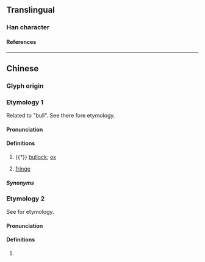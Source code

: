 {{character info}}
==Translingual==

===Han character===
{{Han char|rn=93|rad=牛|as=08|sn=12|four=24512|canj=HQJBM|ids=⿰牜直}}

====References====
{{Han ref|kx=0702.090|dkj=20057|dj=1115.140|hdz=31812.070|uh=7286}}

----

==Chinese==
{{zh-forms}}

===Glyph origin===
{{Han etym}}

===Etymology 1===
Related to {{och-l|特}} "bull". See there fore etymology.

====Pronunciation====
{{zh-pron
|m=zhí
|c=zik6
|mc=y
|oc=n,y
|cat=n,v
}}

====Definitions====
{{zh-hanzi}}

# {{†}} [[bullock]]; [[ox]]
# {{lb|zh|literary}} [[fringe]] {{gl|decoration}}

=====Synonyms=====
{{zh-dial|公牛}}

===Etymology 2===
See {{och-l|特}} for etymology.

====Pronunciation====
{{zh-pron
|m=tè
|c=dat6
|oc=y,n
|cat=
}}

====Definitions====
{{zh-hanzi}}

# {{zh-alt-form|特}}